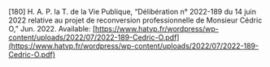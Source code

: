 \[180\]	H. A. P. la T. de la Vie Publique, “Délibération n° 2022-189 du 14 juin 2022 relative au projet de reconversion professionnelle de Monsieur Cédric O,” Jun. 2022\. Available: [https://www.hatvp.fr/wordpress/wp-content/uploads/2022/07/2022-189-Cedric-O.pdf](https://www.hatvp.fr/wordpress/wp-content/uploads/2022/07/2022-189-Cedric-O.pdf)